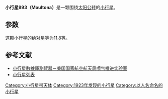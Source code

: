 {{Infobox planet
| bgcolour = #FFFFC0
| name = 993 Moultona
| symbol = 
| image = 
| caption = 
| discovery = yes
| discovery_ref = 
| discoverer = [[G._Biesbroeck|G. Biesbroeck]]
| discovery_site = Williams Bay 
| discovered = 1923年7月12日
| designations = yes
| mp_name = 
| named_after = 
| alt_names = 1923 NJ
| mp_category = [[小行星帶|主帶]]
| orbit_ref = <ref>[http://ssd.jpl.nasa.gov/sbdb.cgi?sstr=993 993 Moultona (1923 NJ)]</ref>
| epoch = 2012年9月4日
| aphelion = {{convert|2.9923089|AU|km|3|abbr=on|lk=out}}
| perihelion = {{convert|2.9923089|AU|km|3|abbr=on}}
| semimajor = {{convert|2.8605330|AU|km|3|abbr=on}}
| eccentricity = 0.0460669
| period = 1767.1315303 [[日|日]]<br />4.84[[儒略年|儒略年]]
| avg_speed = 
| inclination = 1.77521°
| asc_node = 184.35873°
| mean_anomaly = 264.66365°
| arg_peri = 250.42371
| satellites = 
| physical_characteristics = yes
| dimensions = 
| mass = 
| density = 
| surface_grav = 
| escape_velocity = 
| sidereal_day = 
| axial_tilt = 
| pole_ecliptic_lat = 
| pole_ecliptic_lon = 
| albedo = 
| temperatures= 
| temp_name1 = 
| mean_temp_1 = 
| max_temp_1 = 
| temp_name2 = 
| max_temp_2 = 
| spectral_type = 
| abs_magnitude = 11.8
}}

'''小行星993（Moultona）'''是一颗围绕[[太阳|太阳]][[公转|公转]]的[[小行星|小行星]]。

==参数==
这颗小行星的[[绝对星等|绝对星等]]为11.8等。

==参考文献==
{{reflist}}

*[http://ssd.jpl.nasa.gov/sbdb.cgi#top 小行星數據庫瀏覽器－美国国家航空航天局喷气推进实验室] {{Wayback|url=http://ssd.jpl.nasa.gov/sbdb.cgi#top |date=20100929043420 }}
*[http://cfa-www.harvard.edu/iau/lists/NumberedMPs.txt 小行星列表] {{Wayback|url=http://cfa-www.harvard.edu/iau/lists/NumberedMPs.txt |date=20080517010638 }}

{{Minor Planet Number|[[小行星992|小行星992]]|[[小行星994|小行星994]]}}
{{小天体}}

[[Category:小行星带天体|Category:小行星带天体]]
[[Category:1923年发现的小行星|Category:1923年发现的小行星]]
[[Category:以人名命名的小行星|Category:以人名命名的小行星]]